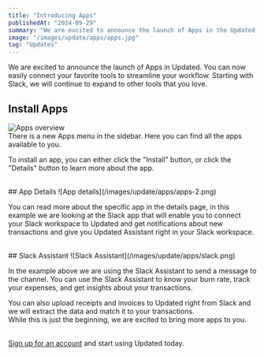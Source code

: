 ```yaml
---
title: "Introducing Apps"
publishedAt: "2024-09-29"
summary: "We are excited to announce the launch of Apps in the Updated. You can now easily connect your favorite tools to streamline your workflow."
image: "/images/update/apps/apps.jpg"
tag: "Updates"
---
```

 
We are excited to announce the launch of Apps in Updated. You can now easily connect your favorite tools to streamline your workflow. Starting with Slack, we will continue to expand to other tools that you love.
<br />

 
## Install Apps
![Apps overview](/images/update/apps/apps-1.png)
<br />
There is a new Apps menu in the sidebar. Here you can find all the apps available to you.

To install an app, you can either click the "Install" button, or click the "Details" button to learn more about the app.

<br />
## App Details
![App details](/images/update/apps/apps-2.png)
<br />

You can read more about the specific app in the details page, in this example we are looking at the Slack app that will enable you to connect your Slack workspace to Updated and get notifications about new transactions and give you Updated Assistant right in your Slack workspace.  


<br/>
## Slack Assistant
![Slack Assistant](/images/update/apps/slack.png)
<br />

In the example above we are using the Slack Assistant to send a message to the channel. You can use the Slack Assistant to know your burn rate, track your expenses, and get insights about your transactions.

You can also upload receipts and invoices to Updated right from Slack and we will extract the data and match it to your transactions.
<br />
While this is just the beginning, we are excited to bring more apps to you.
<br />
<br />

[Sign up for an account](https://app.midday.ai) and start using Updated today.
